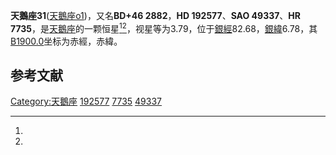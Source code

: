 {{Starbox begin
| name = 天鵝座31
}}
{{Starbox observe
| epoch = [[J2000.0|J2000.0]]
| constell = [[天鵝座|天鵝座]]<ref name=SIMBAD>{{cite web
 | url=http://simbad.u-strasbg.fr/simbad/sim-id?Ident=HR+7735
 | title=Pulsating variable Star
 | publisher=Centre de Données astronomiques de Strasbourg
 | work=SIMBAD
 | accessdate=2012-07-13
 | archive-date=2019-06-05
 | archive-url=https://web.archive.org/web/20190605082232/http://simbad.u-strasbg.fr/simbad/sim-id?Ident=HR+7735
 | dead-url=no
 }}</ref><ref name=DATA>{{cite web
 | url=http://vizier.u-strasbg.fr/viz-bin/VizieR-5?-out.add=.&-source=5050&-corr=PK=HR&-out.max=9999&HR=7735
 | title=VizieR Detailed Page
 | accessdate=2012-07-13
 | archive-date=2016-03-05
 | archive-url=https://web.archive.org/web/20160305052225/http://vizier.u-strasbg.fr/viz-bin/VizieR-5?-out.add=.&-source=5050&-corr=PK=HR&-out.max=9999&HR=7735
 | dead-url=no
 }}</ref>
| 星官 = [[:Category:天津_(星官)|天津]]（[[女宿|女宿]]） |
| ra = {{RA|20|13|37.9}}<ref name=SIMBAD /><ref name=DATA />
| dec = {{DEC|+46|44|29}}<ref name=SIMBAD /><ref name=DATA />
| appmag_v = 3.79<ref name=SIMBAD /><ref name=DATA />
}}
{{Starbox character
| class = K2II+B3V<ref name=SIMBAD /><ref name=DATA />
| b-v = 1.28<ref name=SIMBAD /><ref name=DATA />
| u-b = 0.42<ref name=SIMBAD /><ref name=DATA />
| r-i = 0.76<ref name=SIMBAD /><ref name=DATA />
| variable = 
}}
{{Starbox astrometry
| radial_v = 0.42
| prop_mo_ra = -8
| parallax = 0.007
| p_error = 
}}
{{Starbox catalog
| names =BD+46 2882，[[SAO星表|SAO]] 49337，[[HD星表|HD]] 192577，[[HR星表|HR]] 7735}}
{{Starbox reference |Simbad=HR+7735}}
{{Starbox end}}

'''天鵝座31'''([[天鵝座ο1|天鵝座ο1]])，又名'''BD+46 2882'''，'''HD 192577'''、'''SAO 49337'''、'''HR 7735'''，是[[天鵝座|天鵝座]]的一颗恒星<ref name=SIMBAD /><ref name=DATA />，视星等为3.79，位于[[銀道座標系|銀經]]82.68，[[銀道座標系|銀緯]]6.78，其[[B1900.0|B1900.0]]坐标为赤經{{RA|20|10|28.9}}，赤緯{{DEC|+46|6.78|16}}。

== 参考文献 ==
{{reflist}}

{{star-stub}}

{{天鵝座恒星}}
[[Category:天鵝座|Category:天鵝座]]
[[Category:HD和HDE天體|192577]]
[[Category:HR天體|7735]]
[[Category:SAO天體|49337]]